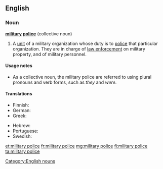 ==English==
{{wikipedia}}

===Noun===
'''[[military]] [[police]]''' {{context|singularonly|lang=en}} (collective noun)

# A [[unit]] of a military organization whose duty is to [[police#Verb|police]] that particular organization. They are in charge of [[law enforcement]] on military property, and of military personnel.

====Usage notes====
* As a collective noun, the military police are referred to using plural pronouns and verb forms, such as ''they'' and ''were''.

====Translations====
{{trans-top|police unit of a military organization}}
* Finnish: {{t+|fi|sotilaspoliisi}}
* German: {{t+|de|Militärpolizei|f}}
* Greek: {{t+|el|στρατονομία}}
{{trans-mid}}
* Hebrew: {{t+|he|מִשְׁטָרָה צְבָאִית|f|tr=mishtará tsváit|sc=Hebr}}
* Portuguese: {{t|pt|polícia militar|f}}
* Swedish: {{t|sv|militärpolis|c}}
{{trans-bottom}}

[[Category:English nouns]]

[[et:military police]]
[[fr:military police]]
[[mg:military police]]
[[fi:military police]]
[[ta:military police]]